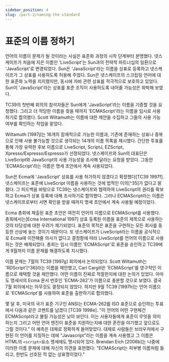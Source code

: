 ```yaml
---
sidebar_position: 4
slug: /part-2/naming-the-standard
---
```


# 표준의 이름 정하기

언어의 이름이 문제가 될 것이라는 사실은 표준화 과정의 시작 단계부터 분명했다. 넷스케이프가 처음에 지은 이름인 'LiveScript'는 Sun과의 전략적 파트너십의 일환으로 'JavaScript'로 변경되었다. Sun은 'JavaScript'라는 이름을 상표로 등록하고 넷스케이프가 그 상표를 사용하도록 허용해 주었다. Sun은 넷스케이프의 스크립팅 언어에 대한 표준화 노력을 지지했지만, 동시에 자바 관련 상표를 적극적으로 보호하고 있었다. Sun이 'JavaScript'라는 상표를 표준 조직이 사용하도록 내어줄 가능성은 희박해 보였다.

TC39의 첫번째 회의의 참석자들은 Sun에게 'JavaScript'라는 이름을 기증할 것을 요청했다. 그리고 더 적당한 이름을 찾을 때까지 'ECMAScript'라는 이름을 임시로 사용하기로 합의했다. Scott Wiltamuth는 이름에 대한 제안을 수집하고 그들의 사용 가능 여부를 확인하는 작업을 맡았다.

Wiltamuth [1997j]는 16개의 잠재적으로 가능한 이름과, 기존에 존재하는 상표나 중복으로 인해 사용 불가능할 것으로 생각되는 14개의 이름 목록을 제시했다. 간단한 투표를 통해 가장 유력한 후보 이름으로 LiveScript, ScriptJ, EZScript, Xpresso/Expresso/Espresso가 선정되었다. 넷스케이프와 Sun의 대표단은 LiveScript와 JavaScript의 사용 가능성을 조사해 달라는 요청을 받았다. 그동안 'ECMAScript'라는 이름은 명세 초안에서 계속 사용되었다.

Sun은 Ecma에 'JavaScript' 상표를 사용 허가하지 않겠다고 확정했다[TC39 1997f]. 넷스케이프는 표준에 LiveScript 이름을 사용하는 것에 법적인 이의[^35]가 없다고 밝혔다. 그 피드백을 바탕으로 TC39는 넷스케이프와 협력하여 LiveScript의 권리를 확보하고 Ecma가 상표 등록에 대해 조사하기로 합의했다. 그러나 ECMAScript라는 이름은 넷스케이프로부터 서면 확인을 받을 때까지 명세 초안에서 계속 사용될 예정이었다.

Ecma 총회에 제출된 표준 초안은 여전히 언어의 이름으로 ECMAScript를 사용했다. 총회에서는[Ecma International 1997] 상표 등록된 이름을 표준의 제목으로 사용하는 것의 타당성에 대한 우려가 제기되었다. 표준의 목적은 표준을 구현하는 모든 회사를 동등한 선상에 놓는 것이기 때문이다. 또 넷스케이프가 LiveScript라는 이름을 공식적으로 Ecma에 이전해줄 의사가 없다고 결정함에 따라 LiveScript를 언어의 이름으로 사용하는 것은 배제되었다. 총회는 임시 이름인 'ECMAScript'로 표준을 승인하고 TC39에게 9월까지 이름 문제를 해결하도록 지시했다.

이름 문제는 7월의 TC39 [1997g] 회의에서 논의되었다. Scott Wiltamuth는 'RDScript'[^36]라는 이름을 제안했고, Carl Cargill은 'ECMAScript'를 영구적인 이름으로 채택할 것을 제안했다. 어떤 이름이 진짜로 적절한지에 대한 논의가 있었다. 아마도 명세서의 Ecma 문서 번호인 'ECMA-262'가 이름으로 충분할 것으로 보였다. 결국 7월 회의에서는 아무것도 결정되지 않았다. 하지만 9월 TC39 [1997h]는 언어 이름으로 'ECMAScript'를 사용하여 표준을 출판하기로 합의했다.

몇 달 후, 미국의 국가 표준 기구인 ANSI는 ECMA-262를 ISO 표준으로 승인하는 투표에서 다음과 같은 코멘트를 남겼다 [TC39 1998e]. "이 언어의 어떤 구현체건 ECMAScript라고 불릴 가능성은 낮아 보인다. 이는 사용자들에게 표준이 무엇을 의미하는지 그리고 어떤 언어 엔진이 표준을 지원하는지에 대한 혼란을 야기했고 앞으로도 그럴 것이다." 이 예측은 대체로 정확하게 들어맞았다. 대체로 사람들은 브라우저에서 구현된 이 언어를 지칭하는 데에 "Javascript"라는 이름을 계속 사용했고 그 이름은 HTML의 `<script>`요소 명세에도 명시되어 있다. Brendan Eich [2006b]는 나중에 이러한 이름 문제에 대해 자신의 의견을 표현했다: "ECMAScript는 피부병 이름처럼 들리고, 한번도 선호된 적 없는 상표명이었다."
